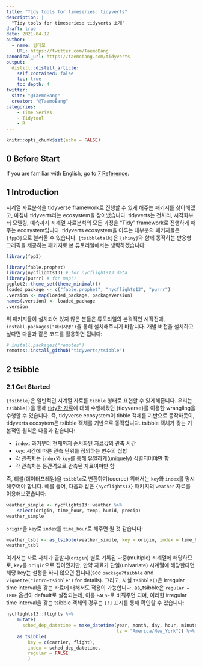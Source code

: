 ```yaml
---
title: "Tidy tools for timeseries: tidyverts"
description: |
  "Tidy tools for timeseries: tidyverts 소개"
draft: true
date: 2021-04-12
author:
  - name: 방태모
    URL: https://twitter.com/TaemoBang
canonical_url: https://taemobang.com/tidyverts
output:
  distill::distill_article:
    self_contained: false
    toc: true
    toc_depth: 4
twitter:
  site: "@TaemoBang"
  creator: "@TaemoBang"
categories:
    - Time Series
    - Tidytool
    - R
---
```

```r
knitr::opts_chunk$set(echo = FALSE)
```

## 0 Before Start
If you are familiar with English, go to [7 Reference](#anchor1).

## 1 Introduction
시계열 자료분석을 tidyverse framework로 진행할 수 있게 해주는 패키지를 찾아헤맸고, 마침내 tidyverts라는 ecosystem을 찾아냈습니다. tidyverts는 전처리, 시각화부터 모델링, 예측까지 시계열 자료분석의 모든 과정을 "Tidy" framework로 진행하게 해주는 ecosystem입니다. tidyverts ecosystem을 이루는 대부분의 패키지들은 `{fpp3}`으로 불러올 수 있습니다. `{tsibbletalk}`은 `{shiny}`와 함께 동작하는 반응형 그래픽을 제공하는 패키지로 본 튜토리얼에서는 생략하겠습니다:

```r
library(fpp3)
```

```r
library(fable.prophet)
library(nycflights13) # for nycflights13 data
library(purrr) # for map()
ggplot2::theme_set(theme_minimal())
loaded_package <- c("fable.prophet", "nycflights13", "purrr")
.version <- map(loaded_package, packageVersion)
names(.version) <- loaded_package
.version
```

위 패키지들이 설치되어 있지 않은 분들은 튜토리얼의 본격적인 시작전에, `install.packages("패키지명")`을 통해 설치해주시기 바랍니다. 개발 버전을 설치하고 싶다면 다음과 같은 코드를 활용하면 됩니다:

```r
# install.packages("remotes")
remotes::install_github("tidyverts/tsibble")
```

<!-- <a href='https://tsibble.tidyverts.org/'><img src='logo_tsibble.png' align="right" height="138.5" /></a> -->

## **2 tsibble**

### 2.1 Get Started
`{tsibble}`은 일반적인 시계열 자료를 `tibble` 형태로 표현할 수 있게해줍니다. 우리는 `tsibble()`을 통해 [tidy한 자료](https://tidyr.tidyverse.org/articles/tidy-data.html)에 대해 수행해왔던 {tidyverse}를 이용한 wrangling을 수행할 수 있습니다. 즉, tidyverse ecosystem이 tibble 객체를 기반으로 동작하듯이, tidyverts ecosytem은 tsibble 객체를 기반으로 동작합니다. tsibble 객체가 갖는 기본적인 원칙은 다음과 같습니다:

- `index`: 과거부터 현재까지 순서화된 자료값의 관측 시간
- `key`: 시간에 따른 관측 단위를 정의하는 변수의 집합
- 각 관측치는 `index`와 `key`를 통해 유일하게(uniquely) 식별되어야만 함
- 각 관측치는 등간격으로 관측된 자료여야만 함

즉, 티블(데이터프레임)을 `tsibble`로 변환하기(coerce) 위해서는 `key`와 `index`를 명시해주어야 합니다. 예를 들어, 다음과 같은 `{nycflights13}` 패키지의 `weather` 자료를 이용해보겠습니다:
```r
weather_simple <- nycflights13::weather %>% 
    select(origin, time_hour, temp, humid, precip)
weather_simple
```

`origin`을 `key`로 `index`를 `time_hour`로 해주면 될 것 같습니다:
```r
weather_tsbl <- as_tsibble(weather_simple, key = origin, index = time_hour)
weather_tsbl
```

여기서는 자료 자체가 출발지(`origin`) 별로 기록된 다중(multiple) 시계열에 해당하므로, `key`를 `origin`으로 잡아줬지만, 만약 자료가 단일(univariate) 시계열에 해당한다면 해당 key는 설정을 하지 않으면 됩니다(see `package?tsibble` and `vignette("intro-tsibble")` for details). 그리고, 사실 `tsibble()`은 irregular time interval을 갖는 자료에 대해서도 적용이 가능합니다. as_tsibble은 `regular = TRUE` 옵션이 default로 설정되는데, 이를 `FALSE`로 바꿔주면 되며, 이러한 irregular time interval을 갖는 tsibble 객체의 경우는 `[!]` 표시를 통해 확인할 수 있습니다:
```r
nycflights13::flights %>%
    mutate(
      sched_dep_datetime = make_datetime(year, month, day, hour, minute, 
                                         tz = "America/New_York")) %>%
    as_tsibble(
        key = c(carrier, flight), 
        index = sched_dep_datetime, 
        regular = FALSE
        )
```
